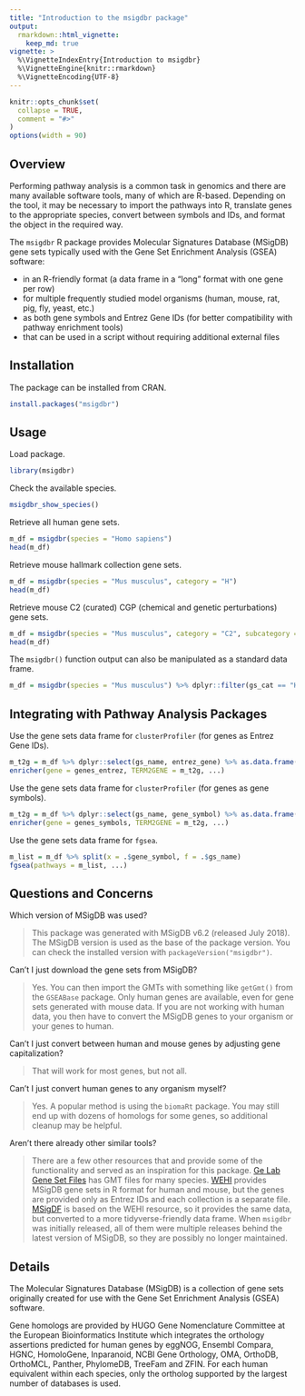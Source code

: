 ```yaml
---
title: "Introduction to the msigdbr package"
output:
  rmarkdown::html_vignette:
    keep_md: true
vignette: >
  %\VignetteIndexEntry{Introduction to msigdbr}
  %\VignetteEngine{knitr::rmarkdown}
  %\VignetteEncoding{UTF-8}
---
```


```r
knitr::opts_chunk$set(
  collapse = TRUE,
  comment = "#>"
)
options(width = 90)
```

## Overview

Performing pathway analysis is a common task in genomics and there are many available software tools, many of which are R-based.
Depending on the tool, it may be necessary to import the pathways into R, translate genes to the appropriate species, convert between symbols and IDs, and format the object in the required way.

The `msigdbr` R package provides Molecular Signatures Database (MSigDB) gene sets typically used with the Gene Set Enrichment Analysis (GSEA) software:

* in an R-friendly format (a data frame in a "long" format with one gene per row)
* for multiple frequently studied model organisms (human, mouse, rat, pig, fly, yeast, etc.)
* as both gene symbols and Entrez Gene IDs (for better compatibility with pathway enrichment tools)
* that can be used in a script without requiring additional external files

## Installation

The package can be installed from CRAN.

```r
install.packages("msigdbr")
```

## Usage

Load package.

```r
library(msigdbr)
```

Check the available species.

```r
msigdbr_show_species()
```

Retrieve all human gene sets.

```r
m_df = msigdbr(species = "Homo sapiens")
head(m_df)
```

Retrieve mouse hallmark collection gene sets.

```r
m_df = msigdbr(species = "Mus musculus", category = "H")
head(m_df)
```

Retrieve mouse C2 (curated) CGP (chemical and genetic perturbations) gene sets.

```r
m_df = msigdbr(species = "Mus musculus", category = "C2", subcategory = "CGP")
head(m_df)
```

The `msigdbr()` function output can also be manipulated as a standard data frame.

```r
m_df = msigdbr(species = "Mus musculus") %>% dplyr::filter(gs_cat == "H")
```

## Integrating with Pathway Analysis Packages

Use the gene sets data frame for `clusterProfiler` (for genes as Entrez Gene IDs).

```r
m_t2g = m_df %>% dplyr::select(gs_name, entrez_gene) %>% as.data.frame()
enricher(gene = genes_entrez, TERM2GENE = m_t2g, ...)
```

Use the gene sets data frame for `clusterProfiler` (for genes as gene symbols).

```r
m_t2g = m_df %>% dplyr::select(gs_name, gene_symbol) %>% as.data.frame()
enricher(gene = genes_symbols, TERM2GENE = m_t2g, ...)
```

Use the gene sets data frame for `fgsea`.

```r
m_list = m_df %>% split(x = .$gene_symbol, f = .$gs_name)
fgsea(pathways = m_list, ...)
```

## Questions and Concerns

Which version of MSigDB was used?

> This package was generated with MSigDB v6.2 (released July 2018).
> The MSigDB version is used as the base of the package version.
> You can check the installed version with `packageVersion("msigdbr")`.

Can't I just download the gene sets from MSigDB?

> Yes.
> You can then import the GMTs with something like `getGmt()` from the `GSEABase` package.
> Only human genes are available, even for gene sets generated with mouse data.
> If you are not working with human data, you then have to convert the MSigDB genes to your organism or your genes to human.

Can't I just convert between human and mouse genes by adjusting gene capitalization?

> That will work for most genes, but not all.

Can't I just convert human genes to any organism myself?

> Yes.
> A popular method is using the `biomaRt` package.
> You may still end up with dozens of homologs for some genes, so additional cleanup may be helpful.

Aren't there already other similar tools?

> There are a few other resources that and provide some of the functionality and served as an inspiration for this package.
> [Ge Lab Gene Set Files](http://ge-lab.org/#/data) has GMT files for many species.
> [WEHI](http://bioinf.wehi.edu.au/software/MSigDB/) provides MSigDB gene sets in R format for human and mouse, but the genes are provided only as Entrez IDs and each collection is a separate file.
> [MSigDF](https://github.com/stephenturner/msigdf) is based on the WEHI resource, so it provides the same data, but converted to a more tidyverse-friendly data frame.
> When `msigdbr` was initially released, all of them were multiple releases behind the latest version of MSigDB, so they are possibly no longer maintained.

## Details

The Molecular Signatures Database (MSigDB) is a collection of gene sets originally created for use with the Gene Set Enrichment Analysis (GSEA) software.

Gene homologs are provided by HUGO Gene Nomenclature Committee at the European Bioinformatics Institute which integrates the orthology assertions predicted for human genes by eggNOG, Ensembl Compara, HGNC, HomoloGene, Inparanoid, NCBI Gene Orthology, OMA, OrthoDB, OrthoMCL, Panther, PhylomeDB, TreeFam and ZFIN.
For each human equivalent within each species, only the ortholog supported by the largest number of databases is used.


